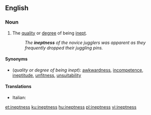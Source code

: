 ==English==

===Noun===
{{en-noun|-}}

# The [[quality]] or [[degree]] of being [[inept]].
#:''The '''ineptness''' of the novice jugglers was apparent as they frequently dropped their juggling pins.''

====Synonyms====
*(''quality or degree of being inept''): [[awkwardness]], [[incompetence]], [[ineptitude]], [[unfitness]], [[unsuitability]]

====Translations====
{{trans-top|being inept}}
{{trans-mid}}
* Italian: {{t|it|inettitudine|f}}
{{trans-bottom}}

[[et:ineptness]]
[[ku:ineptness]]
[[hu:ineptness]]
[[pl:ineptness]]
[[vi:ineptness]]